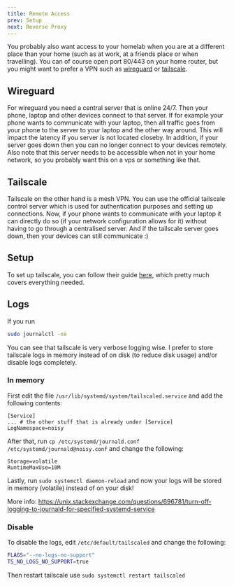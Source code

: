 ```yaml
---
title: Remote Access
prev: Setup
next: Reverse Proxy
---
```


You probably also want access to your homelab when you are at a different place than your home (such as at work, at a friends place or when travelling). You can of course open port 80/443 on your home router, but you might want to prefer a VPN such as [wireguard](https://www.wireguard.com/) or [tailscale](https://tailscale.com/).

## Wireguard
For wireguard you need a central server that is online 24/7. Then your phone, laptop and other devices connect to that server. If for example your phone wants to communicate with your laptop, then all traffic goes from your phone to the server to your laptop and the other way around. This will impact the latency if you server is not located closeby. In addition, if your server goes down then you can no longer connect to your devices remotely. Also note that this server needs to be accessible when not in your home network, so you probably want this on a vps or something like that.

## Tailscale
Tailscale on the other hand is a mesh VPN. You can use the official tailscale control server which is used for authentication purposes and setting up connections. Now, if your phone wants to communicate with your laptop it can directly do so (if your network configuration allows for it) without having to go through a centralised server. And if the tailscale server goes down, then your devices can still communicate :)

## Setup
To set up tailscale, you can follow their guide [here](https://tailscale.com/kb/1017/install), which pretty much covers everything needed.

## Logs
If you run
```bash
sudo journalctl -xe
```

You can see that tailscale is very verbose logging wise. I prefer to store tailscale logs in memory instead of on disk (to reduce disk usage) and/or disable logs completely.

### In memory
First edit the file `/usr/lib/systemd/system/tailscaled.service` and add the following contents:
```
[Service]
... # the other stuff that is already under [Service]
LogNamespace=noisy
```

After that, run `cp /etc/systemd/journald.conf /etc/systemd/journald@noisy.conf` and change the following:
```
Storage=volatile
RuntimeMaxUse=10M
```

Lastly, run `sudo systemctl daemon-reload` and now your logs will be stored in memory (volatile) instead of on your disk!

More info: https://unix.stackexchange.com/questions/696781/turn-off-logging-to-journald-for-specified-systemd-service

### Disable
To disable the logs, edit `/etc/default/tailscaled` and change the following:

```bash
FLAGS="--no-logs-no-support"
TS_NO_LOGS_NO_SUPPORT=true
```

Then restart tailscale use `sudo systemctl restart tailscaled`